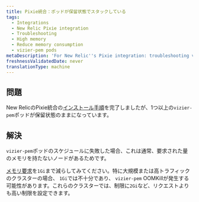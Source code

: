 ```yaml
---
title: Pixie統合：ポッドが保留状態でスタックしている
tags:
  - Integrations
  - New Relic Pixie integration
  - Troubleshooting
  - High memory
  - Reduce memory consumption
  - vizier-pem pods
metaDescription: 'For New Relic''s Pixie integration: troubleshooting vizier-pem pods stuck in pending state.'
freshnessValidatedDate: never
translationType: machine
---
```


## 問題

New RelicのPixie統合の[インストール手順](/docs/kubernetes-pixie/auto-telemetry-pixie/install-auto-telemetry-pixie)を完了しましたが、1つ以上の`vizier-pem`ポッドが保留状態のままになっています。

## 解決

`vizier-pem`ポッドのスケジュールに失敗した場合、これは通常、要求された量のメモリを持たないノードがあるためです。

[メモリ要求](/docs/kubernetes-pixie/auto-telemetry-pixie/advanced-configuration/manage-pixie-memory#set-memory-request)を`1Gi`まで減らしてみてください。特に大規模または高トラフィックのクラスターの場合、 `1Gi`では不十分であり、 `vizier-pem` OOMKillが発生する可能性があります。これらのクラスターでは、制限に`2Gi`など、リクエストよりも高い制限を設定できます。